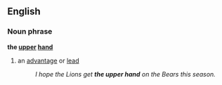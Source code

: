 ==English==
===Noun phrase===
'''the [[upper]] [[hand]]'''
#{{idiom}} an [[advantage]] or [[lead]]
#:''I hope the Lions get '''the upper hand''' on the Bears this season.''